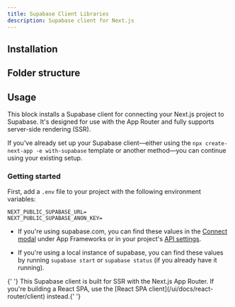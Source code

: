 ```yaml
---
title: Supabase Client Libraries
description: Supabase client for Next.js
---
```


## Installation

<BlockItem name="supabase-client-nextjs" description="Supabase Client for Next.js" />

## Folder structure

<RegistryBlock itemName="supabase-client-nextjs" />

## Usage

This block installs a Supabase client for connecting your Next.js project to Supabase. It's designed for use with the App Router and fully supports server-side rendering (SSR).

If you've already set up your Supabase client—either using the `npx create-next-app -e with-supabase` template or another method—you can continue using your existing setup.

### Getting started

First, add a `.env` file to your project with the following environment variables:

```env
NEXT_PUBLIC_SUPABASE_URL=
NEXT_PUBLIC_SUPABASE_ANON_KEY=
```

- If you're using supabase.com, you can find these values in the [Connect modal](https://supabase.com/dashboard/project/_?showConnect=true) under App Frameworks or in your project's [API settings](https://supabase.com/dashboard/project/_/settings/api).

- If you're using a local instance of supabase, you can find these values by running `supabase start` or `supabase status` (if you already have it running).

<Callout type="warning" className="mt-4">
  {' '}
  This Supabase client is built for SSR with the Next.js App Router. If you're building a React SPA,
  use the [React SPA client](/ui/docs/react-router/client) instead.{' '}
</Callout>
